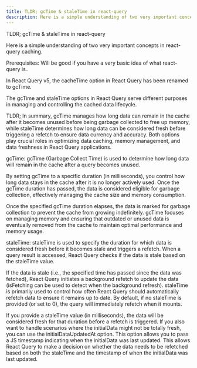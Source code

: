 ```yaml
---
title: TLDR; gcTime & staleTime in react-query
description: Here is a simple understanding of two very important concepts in react-query caching.
---
```


TLDR; gcTime & staleTime in react-query

Here is a simple understanding of two very important concepts in react-query caching.

Prerequisites: Will be good if you have a very basic idea of what react-query is..

In React Query v5, the cacheTime option in React Query has been renamed to gcTime.

The gcTime and staleTime options in React Query serve different purposes in managing and controlling the cached data lifecycle.

TLDR; In summary, gcTime manages how long data can remain in the cache after it becomes unused before being garbage collected to free up memory, while staleTime determines how long data can be considered fresh before triggering a refetch to ensure data currency and accuracy. Both options play crucial roles in optimizing data caching, memory management, and data freshness in React Query applications.

gcTime:
gcTime (Garbage Collect Time) is used to determine how long data will remain in the cache after a query becomes unused.

By setting gcTime to a specific duration (in milliseconds), you control how long data stays in the cache after it is no longer actively used. Once the gcTime duration has passed, the data is considered eligible for garbage collection, effectively managing the cache size and memory consumption.

Once the specified gcTime duration elapses, the data is marked for garbage collection to prevent the cache from growing indefinitely. gcTime focuses on managing memory and ensuring that outdated or unused data is eventually removed from the cache to maintain optimal performance and memory usage.

staleTime:
staleTime is used to specify the duration for which data is considered fresh before it becomes stale and triggers a refetch. When a query result is accessed, React Query checks if the data is stale based on the staleTime value.

If the data is stale (i.e., the specified time has passed since the data was fetched), React Query initiates a background refetch to update the data (isFetching can be used to detect when the background refresh). staleTime is primarily used to control how often React Query should automatically refetch data to ensure it remains up to date. By default, if no staleTime is provided (or set to 0), the query will immediately refetch when it mounts.

If you provide a staleTime value (in milliseconds), the data will be considered fresh for that duration before a refetch is triggered. If you also want to handle scenarios where the initialData might not be totally fresh, you can use the initialDataUpdatedAt option. This option allows you to pass a JS timestamp indicating when the initialData was last updated. This allows React Query to make a decision on whether the data needs to be refetched based on both the staleTime and the timestamp of when the initialData was last updated.
